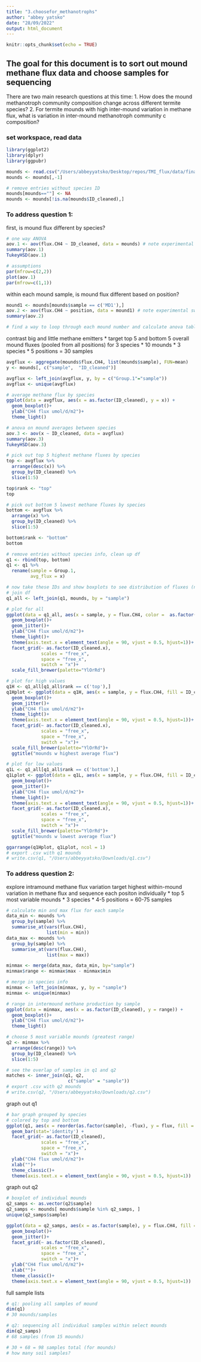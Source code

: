```yaml
---
title: "3.choosefor_methanotrophs"
author: "abbey yatsko"
date: "28/09/2022"
output: html_document
---
```


```r
knitr::opts_chunk$set(echo = TRUE)
```

## The goal for this document is to sort out mound methane flux data and choose samples for sequencing 

There are two main research questions at this time: 
  1. How does the mound methanotroph community composition change across different termite species?
  2. For termite mounds with high inter-mound variation in methane flux, what is variation in inter-mound methanotroph community c       composition?

### set workspace, read data 
```r
library(ggplot2)
library(dplyr)
library(ggpubr)

mounds <- read.csv("/Users/abbeyyatsko/Desktop/repos/TMI_flux/data/finalfluxes/mounds.csv")
mounds <- mounds[,-1]

# remove entries without species ID 
mounds[mounds==""] <- NA
mounds <- mounds[!is.na(mounds$ID_cleaned),]
```

### To address question 1: 
first, is mound flux different by species?
```r
# one way ANOVA
aov.1 <- aov(flux.CH4 ~ ID_cleaned, data = mounds) # note experimental switch out of CH4 flux with CH4:CO2
summary(aov.1)
TukeyHSD(aov.1)

# assumptions
par(mfrow=c(2,2))
plot(aov.1)
par(mfrow=c(1,1))
```

within each mound sample, is mound flux different based on position? 
```r
mound1 <- mounds[mounds$sample == c('MD1'),]
aov.2 <- aov(flux.CH4 ~ position, data = mound1) # note experimental switch out of CH4 flux with CH4:CO2
summary(aov.2)

# find a way to loop through each mound number and calculate anova table? 
```

contrast big and little methane emitters
  * target top 5 and bottom 5 overall mound fluxes (pooled from all positions) for 3 species 
  * 10 mounds * 3 species * 5 positions = 30 samples 
```r
avgflux <- aggregate(mounds$flux.CH4, list(mounds$sample), FUN=mean)
y <- mounds[, c("sample",  "ID_cleaned")]

avgflux <- left_join(avgflux, y, by = c("Group.1"="sample"))
avgflux <- unique(avgflux)

# average methane flux by species
ggplot(data = avgflux, aes(x = as.factor(ID_cleaned), y = x)) + 
  geom_boxplot()+ 
  ylab("CH4 flux umol/d/m2")+
  theme_light()

# anova on mound averages between species
aov.3 <- aov(x ~ ID_cleaned, data = avgflux)
summary(aov.3)
TukeyHSD(aov.3)

# pick out top 5 highest methane fluxes by species
top <- avgflux %>%                                     
  arrange(desc(x)) %>% 
  group_by(ID_cleaned) %>%
  slice(1:5)

top$rank <- "top"
top    

# pick out bottom 5 lowest methane fluxes by species
bottom <- avgflux %>%                                     
  arrange(x) %>% 
  group_by(ID_cleaned) %>%
  slice(1:5)

bottom$rank <- "bottom"
bottom   

# remove entries without species info, clean up df
q1 <- rbind(top, bottom)
q1 <- q1 %>%
  rename(sample = Group.1, 
         avg_flux = x)

# now take these IDs and show boxplots to see distribution of fluxes (not just average) 
# join df
q1_all <- left_join(q1, mounds, by = "sample")

# plot for all
ggplot(data = q1_all, aes(x = sample, y = flux.CH4, color =  as.factor(rank), fill = ID_cleaned.x)) + 
  geom_boxplot()+ 
  geom_jitter()+
  ylab("CH4 flux umol/d/m2")+
  theme_light()+
  theme(axis.text.x = element_text(angle = 90, vjust = 0.5, hjust=1))+
  facet_grid(~ as.factor(ID_cleaned.x), 
             scales = "free_x",
             space = "free_x",
             switch = "x")+ 
  scale_fill_brewer(palette="YlOrRd") 

# plot for high values
q1H <- q1_all[q1_all$rank == c('top'),]
q1Hplot <- ggplot(data = q1H, aes(x = sample, y = flux.CH4, fill = ID_cleaned.x)) + 
  geom_boxplot()+ 
  geom_jitter()+
  ylab("CH4 flux umol/d/m2")+
  theme_light()+
  theme(axis.text.x = element_text(angle = 90, vjust = 0.5, hjust=1))+
  facet_grid(~ as.factor(ID_cleaned.x), 
             scales = "free_x",
             space = "free_x",
             switch = "x")+ 
  scale_fill_brewer(palette="YlOrRd")+
  ggtitle("mounds w highest average flux")

# plot for low values 
q1L <- q1_all[q1_all$rank == c('bottom'),]
q1Lplot <- ggplot(data = q1L, aes(x = sample, y = flux.CH4, fill = ID_cleaned.x)) + 
  geom_boxplot()+ 
  geom_jitter()+
  ylab("CH4 flux umol/d/m2")+
  theme_light()+
  theme(axis.text.x = element_text(angle = 90, vjust = 0.5, hjust=1))+
  facet_grid(~ as.factor(ID_cleaned.x), 
             scales = "free_x",
             space = "free_x",
             switch = "x")+ 
  scale_fill_brewer(palette="YlOrRd")+ 
  ggtitle("mounds w lowest average flux")

ggarrange(q1Hplot, q1Lplot, ncol = 1)
# export .csv with q1 mounds 
# write.csv(q1, "/Users/abbeyyatsko/Downloads/q1.csv")
```

### To address question 2: 
explore intramound methane flux variation
target highest within-mound variation in methane flux and sequence each positon individually 
  * top 5 most variable mounds * 3 species * 4-5 positions =  60-75 samples
```r
# calculate min and max flux for each sample 
data_min <- mounds %>%                                     
  group_by(sample) %>%
  summarise_at(vars(flux.CH4),
               list(min = min))
data_max <- mounds %>%                                     
  group_by(sample) %>%
  summarise_at(vars(flux.CH4),
               list(max = max))

minmax <- merge(data_max, data_min, by="sample")
minmax$range <- minmax$max - minmax$min 

# merge in species info 
minmax <- left_join(minmax, y, by = "sample")
minmax <- unique(minmax)

# range in intermound methane production by sample 
ggplot(data = minmax, aes(x = as.factor(ID_cleaned), y = range)) + 
  geom_boxplot()+ 
  ylab("CH4 flux umol/d/m2")+
  theme_light()

# choose 5 most variable mounds (greatest range)
q2 <- minmax %>%                                     
  arrange(desc(range)) %>% 
  group_by(ID_cleaned) %>%
  slice(1:5)

# see the overlap of samples in q1 and q2 
matches <- inner_join(q1, q2, 
                       c("sample" = "sample"))
# export .csv with q2 mounds 
# write.csv(q2, "/Users/abbeyyatsko/Downloads/q2.csv")
```

graph out q1 
```r
# bar graph grouped by species 
# colored by top and bottom 
ggplot(q1, aes(x = reorder(as.factor(sample), -flux), y = flux, fill = rank)) + 
  geom_bar(stat='identity') +
  facet_grid(~ as.factor(ID_cleaned), 
             scales = "free_x",
             space = "free_x",
             switch = "x")+ 
  ylab("CH4 flux umol/d/m2")+
  xlab("")+
  theme_classic()+
  theme(axis.text.x = element_text(angle = 90, vjust = 0.5, hjust=1))
```

graph out q2
```r
# boxplot of individual mounds
q2_samps <- as.vector(q2$sample)
q2_samps <- mounds[ mounds$sample %in% q2_samps, ]
unique(q2_samps$sample)

ggplot(data = q2_samps, aes(x = as.factor(sample), y = flux.CH4, fill = ID_cleaned)) + 
  geom_boxplot()+ 
  geom_jitter()+
  facet_grid(~ as.factor(ID_cleaned), 
             scales = "free_x",
             space = "free_x",
             switch = "x")+ 
  ylab("CH4 flux umol/d/m2")+
  xlab("")+
  theme_classic()+
  theme(axis.text.x = element_text(angle = 90, vjust = 0.5, hjust=1))
```

full sample lists 
```r
# q1: pooling all samples of mound
dim(q1)
# 30 mounds/samples 

# q2: sequencing all individual samples within select mounds
dim(q2_samps)
# 68 samples (from 15 mounds)

# 30 + 68 = 98 samples total (for mounds)
# how many soil samples? 
```

